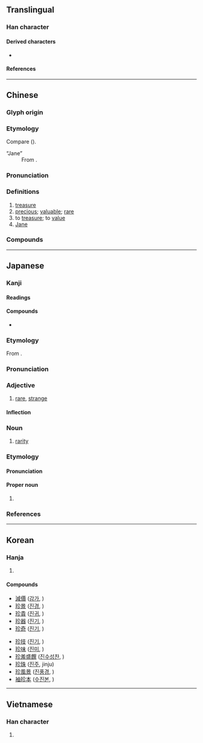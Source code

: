 {{also|珎}}
{{character info}}
==Translingual==

===Han character===
{{Han char|rn=96|rad=玉|as=05|sn=9|four=18122|canj=MGOHH|ids=⿰𤣩㐱}}

====Derived characters====
* {{l|mul|[[𠗰]], [[𣹗]], [[𫳚]], [[𮅢]], [[𮢝]], [[𦾂]]}}

====References====
{{Han ref|kx=0730.040|dkj=20920|dj=1141.160|hdz=21107.090|uh=73CD}}

----

==Chinese==
{{zh-forms|alt=錱}}

===Glyph origin===
{{Han etym}}

===Etymology===
Compare {{cog|bo|རིན||price; value}} ({{zh-ref|Schuessler, 2007}}).
; “Jane”
: From {{bor|zh|en|Jane}}.

===Pronunciation===
{{zh-pron
|m=zhēn
|c=zan1
|h=pfs=
|md=
|mn=qz,tw,xm,zz:tin/qz,xm,zz:chin/tw,xm:tiⁿ
|mn_note=tin/chin - literary; tiⁿ - vernacular
|mn-t=diêng1/diang1
|mn-t_note=diêng1 - Chaozhou; diang1 - Shantou
|w=
|mc=y
|oc=y
|cat=n,a,v
}}

===Definitions===
{{zh-hanzi}}

# [[treasure]]
# [[precious]]; [[valuable]]; [[rare]]
# to [[treasure]]; to [[value]]
# [[Jane]] {{gloss|an English female given name}}

===Compounds===
{{zh-der|珍愛|珍寶|珍本|珍藏|珍道具|珍貴|珍奇|珍禽奇獸|珍禽異獸|珍賞|珍攝|珍視|珍玩|珍味|珍聞|珍惜|珍稀|珍羞|珍饈|珍異|珍重|珍珠|席珍待聘|奇珍異物|如數家珍|如獲珍寶|山珍海味|山珍海錯|奇珍|彌足珍貴|弊帚自珍|席珍|希世之珍|八珍鹹粥|八珍|家珍|奇珍異寶|席上之珍|和隋之珍|什襲珍藏|敝屣自珍|抱寶懷珍|珍珠米|珍羞異饌|珍珠婚|珍珠塔|珍禽|珍珠貝|珍珠雞|珍饈百味|敝帚自珍|珍品|異寶奇珍|稀世珍寶|珍珠母|永珍|珍餚|珍饈佳餚|珍錯|珍郵|珍藏密斂|珍羞美味|珍祕|珍珠港|珍怪|珍同拱璧|珍物|珍珠丸子|連城之珍|袖珍本|餘珍璧謝|黑珍珠|袖珍|聚珍版|若數家珍|自珍}}

{{zh-cat|English female given names}}

----

==Japanese==

===Kanji===
{{ja-kanji|grade=c|rs=玉05}}

====Readings====
{{ja-readings
|goon=ちん
|kanon=ちん
|kun=めずら-し.い, うず-
|nanori=たから, じん
}}

====Compounds====
{{der-top|Compounds}}
* {{ja-r|珍語|ちんご|[[rare]] [[word]], [[unusual]] [[word]]}}
{{der-bottom}}

===Etymology===
{{ja-kanjitab|yomi=o|ちん}}
From {{etyl|ltc|ja|sort=ちん}} {{m|zh|珍|tr=trin||treasure, precious thing}}.

===Pronunciation===
{{ja-pron|yomi=goon|ちん|acc=1|acc_ref=DJR,NHK}}

===Adjective===
{{ja-adj|infl=na|ちん}}

# [[rare]], [[strange]]

====Inflection====
{{ja-na|ちん}}

===Noun===
{{ja-noun|ちん}}

# [[rarity]]

===Etymology===
{{ja-kanjitab|めずらし}}

====Pronunciation====
{{ja-pron|めずらし}}

====Proper noun====
{{ja-pos|proper|めずらし|hhira=めづらし}}

# {{surname|ja|A=a|nodot=1|sort=めずらし}}

===References===
<references/>

----

==Korean==

===Hanja===
{{ko-hanja|보배|진}}

# {{rfdef|ko|sort=玉05}}

====Compounds====
{{top2}}
* [[減價]] ([[감가]], )
* [[珍景]] ([[진경]], )
* [[珍貴]] ([[진귀]], )
* [[珍器]] ([[진기]], )
* [[珍奇]] ([[진기]], )
{{mid2}}
* [[珍技]] ([[진기]], )
* [[珍味]] ([[진미]], )
* [[珍羞盛饌]] ([[진수성찬]], )
* [[珍珠]] ([[진주]], jinju)
* [[珍風景]] ([[진풍경]], )
* [[袖珍本]] ([[수진본]], )
{{bottom}}

----

==Vietnamese==

===Han character===
{{vi-hantu|[[trân]], [[trằn]]|rs=玉05}}

# {{rfdef|vi|sort=玉05}}